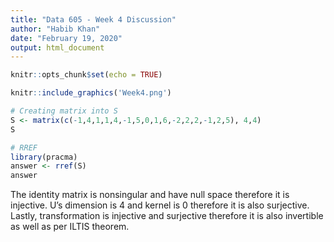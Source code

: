 ---
title: "Data 605 - Week 4 Discussion"
author: "Habib Khan"
date: "February 19, 2020"
output: html_document
---

```{r setup, include=FALSE}
knitr::opts_chunk$set(echo = TRUE)
```



```{r}
knitr::include_graphics('Week4.png')
```

```{r}
# Creating matrix into S
S <- matrix(c(-1,4,1,1,4,-1,5,0,1,6,-2,2,2,-1,2,5), 4,4)
S

# RREF
library(pracma)
answer <- rref(S)
answer
```

The identity matrix is nonsingular and have null space therefore it is injective. U's dimension is 4 and kernel is 0 therefore it is also surjective. Lastly, transformation is injective and surjective therefore it is also invertible as well as per ILTIS theorem.